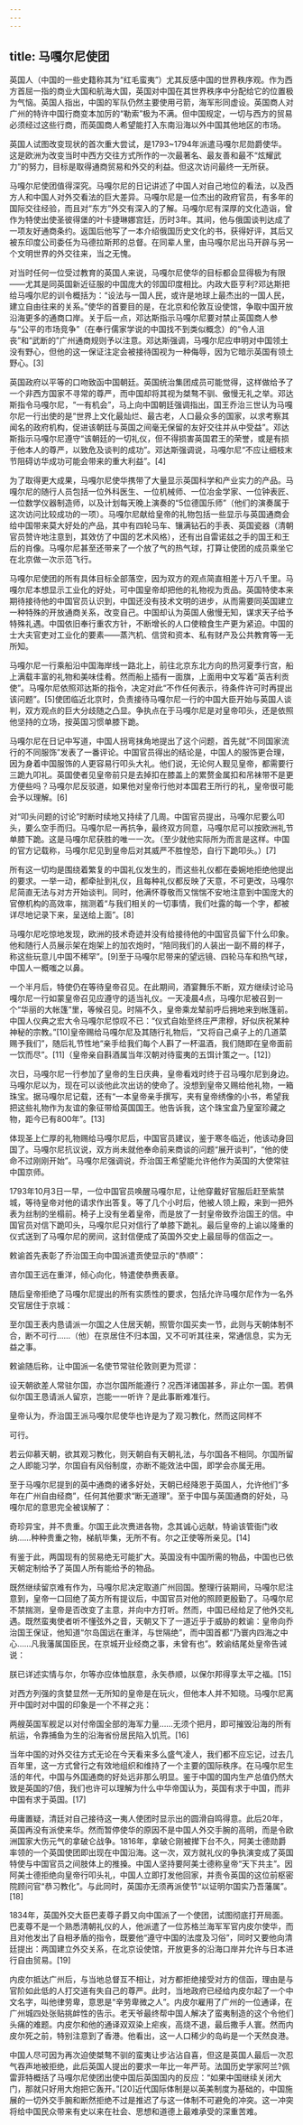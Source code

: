 ```yaml
---
---
---
```

title: 马嘎尔尼使团
---




英国人（中国的一些史籍称其为“红毛蛮夷”）尤其反感中国的世界秩序观。作为西方首屈一指的商业大国和航海大国，英国对中国在其世界秩序中分配给它的位置极为气恼。英国人指出，中国的军队仍然主要使用弓箭，海军形同虚设。英国商人对广州的特许中国行商变本加厉的“勒索”极为不满。但中国规定，一切与西方的贸易必须经过这些行商，而英国商人希望能打入东南沿海以外中国其他地区的市场。

英国人试图改变现状的首次重大尝试，是1793~1794年派遣马嘎尔尼勋爵使华。这是欧洲为改变当时中西方交往方式所作的一次最著名、最友善和最不“炫耀武力”的努力，目标是取得通商贸易和外交的利益。但这次访问最终一无所获。

马嘎尔尼使团值得深究。马嘎尔尼的日记讲述了中国人对自己地位的看法，以及西方人和中国人对外交看法的巨大差异。马嘎尔尼是一位杰出的政府官员，有多年的国际交往经验，而且对“东方”外交有深入的了解。马嘎尔尼有深厚的文化造诣，曾作为特使出使圣彼得堡的叶卡捷琳娜宫廷，历时3年。其间，他与俄国谈判达成了一项友好通商条约。返国后他写了一本介绍俄国历史文化的书，获得好评，其后又被东印度公司委任为马德拉斯邦的总督。在同辈人里，由马嘎尔尼出马开辟与另一个文明世界的外交往来，当之无愧。

对当时任何一位受过教育的英国人来说，马嘎尔尼使华的目标都会显得极为有限——尤其是同英国新近征服的中国庞大的邻国印度相比。内政大臣亨利?邓达斯把给马嘎尔尼的训令概括为：“设法与一国人民，或许是地球上最杰出的一国人民，建立自由往来的关系。”使华的首要目的是，在北京和伦敦互设使馆，争取中国开放沿海更多的通商口岸。关于后一点，邓达斯指示马嘎尔尼要对禁止英国商人参与“公平的市场竞争”（在奉行儒家学说的中国找不到类似概念）的“令人沮丧”和“武断的”广州通商规则予以注意。邓达斯强调，马嘎尔尼应申明对中国领土没有野心，但他的这一保证注定会被接待国视为一种侮辱，因为它暗示英国有领土野心。[3]

英国政府以平等的口吻致函中国朝廷。英国统治集团成员可能觉得，这样做给予了一个非西方国家不寻常的尊严，而中国却将其视为桀骜不驯、傲慢无礼之举。邓达斯指令马嘎尔尼，“一有机会”，马上向中国朝廷强调指出，国王乔治三世认为马嘎尔尼一行出使的是“世界上文化最灿烂、最古老，人口最众多的国家，以求考察其闻名的政府机构，促进该朝廷与英国之间毫无保留的友好交往并从中受益”。邓达斯指示马嘎尔尼遵守“该朝廷的一切礼仪，但不得损害英国君王的荣誉，或是有损于他本人的尊严，以致危及谈判的成功”。邓达斯强调说，马嘎尔尼“不应让细枝末节阻碍访华成功可能会带来的重大利益”。[4]

为了取得更大成果，马嘎尔尼使华携带了大量显示英国科学和产业实力的产品。马嘎尔尼的随行人员包括一位外科医生、一位机械师、一位冶金学家、一位钟表匠、一位数学仪器制造师，以及计划每天晚上演奏的“5位德国乐师”（他们的演奏属于这次访问比较成功的一项）。马嘎尔尼献给皇帝的礼物包括一些显示与英国通商会给中国带来莫大好处的产品，其中有四轮马车、镶满钻石的手表、英国瓷器（清朝官员赞许地注意到，其效仿了中国的艺术风格），还有出自雷诺兹之手的国王和王后的肖像。马嘎尔尼甚至还带来了一个放了气的热气球，打算让使团的成员乘坐它在北京做一次示范飞行。

马嘎尔尼使团的所有具体目标全部落空，因为双方的观点简直相差十万八千里。马嘎尔尼本想显示工业化的好处，可中国皇帝却把他的礼物视为贡品。英国特使本来期待接待他的中国官员认识到，中国还没有技术文明的进步，从而需要同英国建立一种特殊的开放通商关系，改变自己。中国却认为英国人傲慢无知，谋求天子给予特殊礼遇。中国依旧奉行重农方针，不断增长的人口使粮食生产更为紧迫。中国的士大夫官吏对工业化的要素——蒸汽机、信贷和资本、私有财产及公共教育等一无所知。

马嘎尔尼一行乘船沿中国海岸线一路北上，前往北京东北方向的热河夏季行宫，船上满载丰富的礼物和美味佳肴。然而船上插有一面旗，上面用中文写着“英吉利贡使”。马嘎尔尼依照邓达斯的指令，决定对此“不作任何表示，待条件许可时再提出该问题”。[5]使团临近北京时，负责接待马嘎尔尼一行的中国大臣开始与英国人谈判，双方观点的巨大分歧随之凸显。争执点在于马嘎尔尼是对皇帝叩头，还是依照他坚持的立场，按英国习惯单膝下跪。

马嘎尔尼在日记中写道，中国人拐弯抹角地提出了这个问题，首先就“不同国家流行的不同服饰”发表了一番评论。中国官员得出的结论是，中国人的服饰更合理，因为身着中国服饰的人更容易行叩头大礼。他们说，无论何人觐见皇帝，都需要行三跪九叩礼。英国使者见皇帝前只是去掉扣在膝盖上的累赘金属扣和吊袜带不是更方便些吗？马嘎尔尼反驳道，如果他对皇帝行他对本国君王所行的礼，皇帝很可能会予以理解。[6]

对“叩头问题的讨论”时断时续地又持续了几周。中国官员提出，马嘎尔尼要么叩头，要么空手而归。马嘎尔尼一再抗争，最终双方同意，马嘎尔尼可以按欧洲礼节单膝下跪。这是马嘎尔尼获胜的唯一一次。（至少就他实际所为而言是这样。中国的官方记载称，马嘎尔尼见到皇帝后对其威严不胜惶恐，自行下跪叩头。）[7]

所有这一切均是围绕着繁复的中国礼仪发生的，而这些礼仪都在委婉地拒绝他提出的要求。一举一动，都牵扯到礼仪，且每种礼仪都反映了天意，不可更改，马嘎尔尼简直无法与对方开始谈判。同时，他满怀尊敬而又惴惴不安地注意到中国庞大的官僚机构的高效率，揣测着“与我们相关的一切事情，我们吐露的每一个字，都被详尽地记录下来，呈送给上面”。[8]

马嘎尔尼吃惊地发现，欧洲的技术奇迹并没有给接待他的中国官员留下什么印象。他和随行人员展示架在炮架上的加农炮时，“陪同我们的人装出一副不屑的样子，称这些玩意儿中国不稀罕”。[9]至于马嘎尔尼带来的望远镜、四轮马车和热气球，中国人一概嗤之以鼻。

一个半月后，特使仍在等待皇帝召见。在此期间，酒宴舞乐不断，双方继续讨论马嘎尔尼一行如蒙皇帝召见应遵守的适当礼仪。一天凌晨4点，马嘎尔尼被召到一个“华丽的大帐篷”里，等候召见。时隔不久，皇帝乘龙辇前呼后拥地来到帐篷前。中国人仪典之宏大令马嘎尔尼惊叹不已：“仪式自始至终庄严肃穆，好似庆祝某种神秘的宗教。”[10]皇帝赐给马嘎尔尼及其随行礼物后，“又将自己桌子上的几道菜赐予我们”，随后礼节性地“亲手给我们每个人斟了一杯温酒，我们随即在皇帝面前一饮而尽”。[11]（皇帝亲自斟酒属当年汉朝对待蛮夷的五饵计策之一。[12]）

次日，马嘎尔尼一行参加了皇帝的生日庆典，皇帝看戏时终于召马嘎尔尼到身边。马嘎尔尼以为，现在可以谈他此次出访的使命了。没想到皇帝又赐给他礼物，一箱珠宝。据马嘎尔尼记载，还有“一本皇帝亲手撰写，夹有皇帝绣像的小书，希望我把这些礼物作为友谊的象征带给英国国王。他告诉我，这个珠宝盒乃皇室珍藏之物，距今已有800年”。[13]

体现圣上仁厚的礼物赐给马嘎尔尼后，中国官员建议，鉴于寒冬临近，他该动身回国了。马嘎尔尼抗议说，双方尚未就他奉命前来商谈的问题“展开谈判”，“他的使命不过刚刚开始”。马嘎尔尼强调说，乔治国王希望能允许他作为英国的大使常驻中国京师。

1793年10月3日一早，一位中国官员唤醒马嘎尔尼，让他穿戴好官服后赶至紫禁城，等待皇帝对他的请求作出答复。等了几个小时后，他被人领上殿，来到一把外表为丝制的坐榻前。椅子上没有坐着皇帝，而是放了一封皇帝致乔治国王的信。中国官员对信下跪叩头，马嘎尔尼只对信行了单膝下跪礼。最后皇帝的上谕以隆重的仪式送到了马嘎尔尼的房间，这封信便成了英国外交史上最屈辱的信函之一。

敕谕首先表彰了乔治国王向中国派遣贡使显示的“恭顺”：

咨尔国王远在重洋，倾心向化，特遣使恭赉表章。

随后皇帝拒绝了马嘎尔尼提出的所有实质性的要求，包括允许马嘎尔尼作为一名外交官居住于京城：

至尔国王表内恳请派一尔国之人住居天朝，照管尔国买卖一节，此则与天朝体制不合，断不可行……（他）在京居住不归本国，又不可听其往来，常通信息，实为无益之事。

敕谕随后称，让中国派一名使节常驻伦敦则更为荒谬：

设天朝欲差人常驻尔国，亦岂尔国所能遵行？况西洋诸国甚多，非止尔一国。若俱似尔国王恳请派人留京，岂能一一听许？是此事断难准行。

皇帝认为，乔治国王派马嘎尔尼使华也许是为了观习教化，然而这同样不

可行。

若云仰慕天朝，欲其观习教化，则天朝自有天朝礼法，与尔国各不相同。尔国所留之人即能习学，尔国自有风俗制度，亦断不能效法中国，即学会亦属无用。

至于马嘎尔尼提到的英中通商的诸多好处，天朝已经降恩于英国人，允许他们“多年在广州自由经商”，任何其他要求“断无道理”。至于中国与英国通商的好处，马嘎尔尼的意思完全被误解了：

奇珍异宝，并不贵重。尔国王此次赉进各物，念其诚心远献，特谕该管衙门收纳……种种贵重之物，梯航毕集，无所不有。尔之正使等所亲见。[14]

有鉴于此，两国现有的贸易绝无可能扩大。英国没有中国所需的物品，中国也已依天朝定制给予了英国人所有能给予的物品。

既然继续留京难有作为，马嘎尔尼决定取道广州回国。整理行装期间，马嘎尔尼注意到，皇帝一口回绝了英方所有提议后，中国官员对他的照顾更殷勤了。马嘎尔尼不禁揣测，皇帝是否改变了主意，并向中方打听。然而，中国已经给足了他外交礼遇。既然蛮夷使者听不懂弦外之音，天朝又下了一道近乎于威胁的敕谕：皇帝向乔治国王保证，他知道“尔岛国远在重洋，与世隔绝”，而中国首都“乃寰内四海之中心……凡我藩属国臣民，在京城开业经商之事，未曾有也”。敕谕结尾处皇帝告诫说：

朕已详述实情与尔，尔等亦应体恤朕意，永矢恭顺，以保尔邦得享太平之福。[15]

对西方列强的贪婪显然一无所知的皇帝是在玩火，但他本人并不知晓。马嘎尔尼离开中国时对中国的印象是一个不祥之兆：

两艘英国军舰足以对付帝国全部的海军力量……无须个把月，即可摧毁沿海的所有航运，令靠捕鱼为生的沿海省份居民陷入饥荒。[16]

当年中国的对外交往方式无论在今天看来多么盛气凌人，我们都不应忘记，过去几百年里，这一方式曾行之有效地组织和维持了一个主要的国际秩序。在马嘎尔尼生活的年代，中国与外国通商的好处远非那么明显。鉴于中国的国内生产总值仍然大致是英国的7倍，我们也许可以理解为什么中华帝国认为，英国有求于中国，而非中国有求于英国。[17]

毋庸置疑，清廷对自己接待这一夷人使团时显示出的圆滑自鸣得意。此后20年，英国再没有派使来华。然而暂停使华的原因不是中国人外交手腕的高明，而是令欧洲国家大伤元气的拿破仑战争。1816年，拿破仑刚被撵下台不久，阿美士德勋爵率领的一个英国使团即出现在中国沿海。这一次，双方就礼仪的争执演变成了英国特使与中国官员之间肢体上的推搡。中国人坚持要阿美士德称皇帝“天下共主”。因阿美士德拒绝向皇帝行叩头礼，中国人立即打发他回家，并责令英国的这位前枢密院顾问官“恭习教化”。与此同时，英国亦无须再派使节“以证明尔国实乃吾藩属”。[18]

1834年，英国外交大臣巴麦尊子爵又向中国派了一个使团，试图彻底打开局面。巴麦尊不是一个熟悉清朝礼仪的人，他派遣了一位苏格兰海军军官内皮尔使华，而且对他发出了自相矛盾的指令，既要他“遵守中国的法度及习俗”，同时又要他向清廷提出：两国建立外交关系，在北京设使馆，开放更多的沿海口岸并允许与日本进行自由贸易。[19]

内皮尔抵达广州后，与当地总督互不相让，对方都拒绝接受对方的信函，理由是与官阶如此低的人打交道有失自己的尊严。此时，当地政府已经给内皮尔起了一个中文名字，叫他律劳卑，意思是“辛劳卑微之人”。内皮尔雇用了广州的一位通译，在广州城四处张贴挑衅性的告示。老天爷最终帮中国人解决了蛮夷制造的这个令他们头痛的难题。内皮尔和他的通译双双染上疟疾，高烧不退，最后撒手人寰。然而内皮尔死之前，特别注意到了香港。他看出，这一人口稀少的岛屿是一个天然良港。

中国人尽可因为再次迫使桀骜不驯的蛮夷让步沾沾自喜，但这是英国人最后一次忍气吞声地被拒绝，此后英国人提出的要求一年比一年严苛。法国历史学家阿兰?佩雷菲特概括了马嘎尔尼使团出使中国后英国国内的反应：“如果中国继续关闭大门，那就只好用大炮把它轰开。”[20]近代国际体制是以英美制度为基础的，中国施展的一切外交手腕和断然拒绝不过是推迟了与这一体制不可避免的冲突。这一冲突将给中国民众带来有史以来在社会、思想和道德上最难承受的深重苦难。